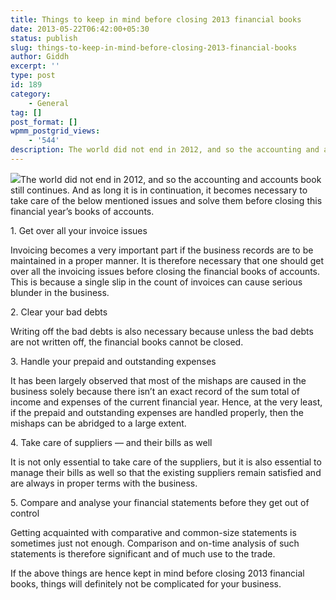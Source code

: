```yaml
---
title: Things to keep in mind before closing 2013 financial books
date: 2013-05-22T06:42:00+05:30
status: publish
slug: things-to-keep-in-mind-before-closing-2013-financial-books
author: Giddh
excerpt: ''
type: post
id: 189
category:
    - General
tag: []
post_format: []
wpmm_postgrid_views:
    - '544'
description: The world did not end in 2012, and so the accounting and accounts book still continues. And as long it is in continuation, it becomes necessary to take care of the below mentioned issues and solve them before closing this financial year’s books of accounts.
---
```

<img class="wp-block-image size-large" src = "https://miro.medium.com/max/460/0*F85I8Prf-eixSKtK.jpg" />The world did not end in 2012, and so the accounting and accounts book still continues. And as long it is in continuation, it becomes necessary to take care of the below mentioned issues and solve them before closing this financial year’s books of accounts.

1\. Get over all your invoice issues

Invoicing becomes a very important part if the business records are to be maintained in a proper manner. It is therefore necessary that one should get over all the invoicing issues before closing the financial books of accounts. This is because a single slip in the count of invoices can cause serious blunder in the business.

2\. Clear your bad debts

Writing off the bad debts is also necessary because unless the bad debts are not written off, the financial books cannot be closed.

3\. Handle your prepaid and outstanding expenses

It has been largely observed that most of the mishaps are caused in the business solely because there isn’t an exact record of the sum total of income and expenses of the current financial year. Hence, at the very least, if the prepaid and outstanding expenses are handled properly, then the mishaps can be abridged to a large extent.

4\. Take care of suppliers — and their bills as well

It is not only essential to take care of the suppliers, but it is also essential to manage their bills as well so that the existing suppliers remain satisfied and are always in proper terms with the business.

5\. Compare and analyse your financial statements before they get out of control

Getting acquainted with comparative and common-size statements is sometimes just not enough. Comparison and on-time analysis of such statements is therefore significant and of much use to the trade.

If the above things are hence kept in mind before closing 2013 financial books, things will definitely not be complicated for your business.